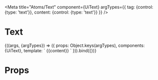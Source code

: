 
<Meta
  title="Atoms/Text"
  component={UiText}
  argTypes={{
    tag: {control: {type: 'text'}},
    content: {control: {type: 'text'}}
  }}
/>

# Text

<Canvas>
  <Story
    name="Common"
    args={{
      tag: 'p',
      content: 'Next'
    }}
  >
    {((args, {argTypes}) => ({
      props: Object.keys(argTypes),
      components: {UiText},
      template: `<UiText :tag="tag">
        {{content}}
      </UiText>`
    })).bind({})}
  </Story>
</Canvas>

# Props

<Props of={UiText} />

